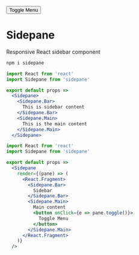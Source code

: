 
<Button>Toggle Menu</Button>

# Sidepane

Responsive React sidebar component

```sh
npm i sidepane
```

```jsx
import React from 'react'
import Sidepane from 'sidepane'

export default props =>
  <Sidepane>
    <Sidepane.Bar>
      This is sidebar content
    </Sidepane.Bar>
    <Sidepane.Main>
      This is the main content
    </Sidepane.Main>
  </Sidepane>
```

```jsx
import React from 'react'
import Sidepane from 'sidepane'

export default props =>
  <Sidepane
    render={(pane) => (
      <React.Fragment>
        <Sidepane.Bar>
          Sidebar
        </Sidepane.Bar>
        <Sidepane.Main>
          Main content
          <button onClick={e => pane.toggle()}>
            Toggle Menu
          </button>
        </Sidepane.Main>
      </React.Fragment>
    )}
  />
```
